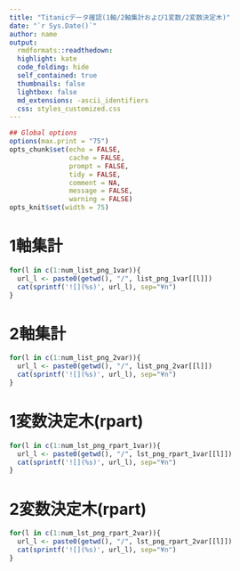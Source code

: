 ---
title: "Titanicデータ確認(1軸/2軸集計および1変数/2変数決定木)"
date: "`r Sys.Date()`"
author: name
output:
  rmdformats::readthedown:
  highlight: kate
  code_folding: hide
  self_contained: true
  thumbnails: false
  lightbox: false
  md_extensions: -ascii_identifiers
  css: styles_customized.css
---
  
```{r knitr_init, echo=FALSE, results="asis", cache=FALSE}
## Global options
options(max.print = "75")
opts_chunk$set(echo = FALSE,
               cache = FALSE,
               prompt = FALSE,
               tidy = FALSE,
               comment = NA,
               message = FALSE,
               warning = FALSE)
opts_knit$set(width = 75)
```


# 1軸集計
```{r results="asis"}
for(l in c(1:num_list_png_1var)){
  url_l <- paste0(getwd(), "/", list_png_1var[[l]])
  cat(sprintf('![](%s)', url_l), sep="¥n")
}
```

# 2軸集計
```{r results="asis"}
for(l in c(1:num_list_png_2var)){
  url_l <- paste0(getwd(), "/", list_png_2var[[l]])
  cat(sprintf('![](%s)', url_l), sep="¥n")
}
```


# 1変数決定木(rpart)
```{r results="asis"}
for(l in c(1:num_lst_png_rpart_1var)){
  url_l <- paste0(getwd(), "/", lst_png_rpart_1var[[l]])
  cat(sprintf('![](%s)', url_l), sep="¥n")
}
```

# 2変数決定木(rpart)
```{r results="asis"}
for(l in c(1:num_lst_png_rpart_2var)){
  url_l <- paste0(getwd(), "/", lst_png_rpart_2var[[l]])
  cat(sprintf('![](%s)', url_l), sep="¥n")
}
```



